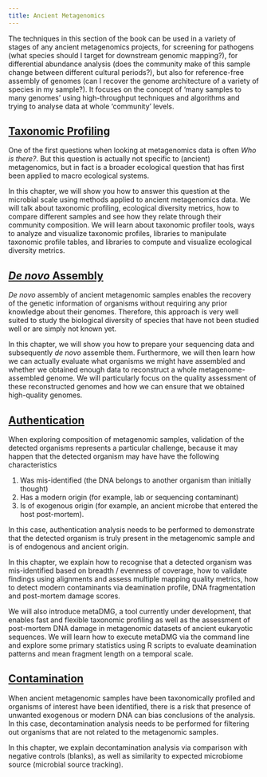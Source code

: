 ```yaml
---
title: Ancient Metagenomics
---
```


The techniques in this section of the book can be used in a variety of stages of any ancient metagenomics projects, for screening for pathogens (what species should I target for downstream genomic mapping?), for differential abundance analysis (does the community make of this sample change between different cultural periods?), but also for reference-free assembly of genomes (can I recover the genome architecture of a variety of species in my sample?). It focuses on the concept of 'many samples to many genomes' using high-throughput techniques and algorithms and trying to analyse data at whole 'community' levels.

## [Taxonomic Profiling](taxonomic-profiling.qmd)

One of the first questions when looking at metagenomics data is often _Who is there?_. But this question is actually not specific to (ancient) metagenomics, but in fact is a broader ecological question that has first been applied to macro ecological systems.

In this chapter, we will show you how to answer this question at the microbial scale using methods applied to ancient metagenomics data.
We will talk about taxonomic profiling, ecological diversity metrics, how to compare different samples and see how they relate through their community composition.
We will learn about taxonomic profiler tools, ways to analyze and visualize taxonomic profiles, libraries to manipulate taxonomic profile tables, and libraries to compute and visualize ecological diversity metrics.

## [_De novo_ Assembly](denovo-assembly.qmd)

_De novo_ assembly of ancient metagenomic samples enables the recovery of the genetic information of organisms without requiring any prior knowledge about their genomes. Therefore, this approach is very well suited to study the biological diversity of species that have not been studied well or are simply not known yet.

In this chapter, we will show you how to prepare your sequencing data and subsequently _de novo_ assemble them. Furthermore, we will then learn how we can actually evaluate what organisms we might have assembled and whether we obtained enough data to reconstruct a whole metagenome-assembled genome. We will particularly focus on the quality assessment of these reconstructed genomes and how we can ensure that we obtained high-quality genomes.

## [Authentication](authentication.qmd)

When exploring composition of metagenomic samples, validation of the detected organisms represents a particular challenge, because it may happen that the detected organism may have have the following characteristics

1. Was mis-identified (the DNA belongs to another organism than initially thought)
2. Has a modern origin (for example, lab or sequencing contaminant)
3. Is of exogenous origin (for example, an ancient microbe that entered the host post-mortem). 

In this case, authentication analysis needs to be performed to demonstrate that the detected organism is truly present in the metagenomic sample and is of endogenous and ancient origin.

In this chapter, we explain how to recognise that a detected organism was mis-identified based on breadth / evenness of coverage, how to validate findings using alignments and assess multiple mapping quality metrics, how to detect modern contaminants via deamination profile, DNA fragmentation and post-mortem damage scores. 

We will also introduce metaDMG, a tool currently under development, that enables fast and flexible taxonomic profiling as well as the assessment of post-mortem DNA damage in metagenomic datasets of ancient eukaryotic sequences.
We will learn how to execute metaDMG via the command line and explore some primary statistics using R scripts to evaluate deamination patterns and mean fragment length on a temporal scale.

## [Contamination](contamination.qmd)

When ancient metagenomic samples have been taxonomically profiled and organisms of interest have been identified, there is a risk that presence of unwanted exogenous or modern DNA can bias conclusions of the analysis.
In this case, decontamination analysis needs to be performed for filtering out organisms that are not related to the metagenomic samples.

In this chapter, we explain decontamination analysis via comparison with negative controls (blanks), as well as similarity to expected microbiome source (microbial source tracking).